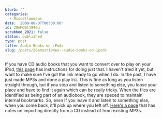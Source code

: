 ```yaml
---
blurb: ''
categories:
  - Miscellaneous
date: '2008-08-07T00:00:00'
id: 20eMOSt194eu
scrubbed_2021: false
status: published
type: post
title: Audio Books on iPods
slug: /posts/20emost194eu--audio-books-on-ipods
---
```


If you have CD audio books that you want to convert over to play on
your iPod,
[this page](http://www.dagondesign.com/articles/turning-mp3-audiobooks-into-ipod-audiobooks/)
has instructions for doing just that. I haven't tried it yet, but
want to make sure I've got the link ready to go when I do. In the
past, I have just made MP3s and done a play list. This is fine as
long as you listen straight through, but if you stop and listen to
something else, you loose your place and have to find it again
which can be really tricky. When the files are identified as being
part of an audiobook, they are speced to maintain internal
bookmarks. So, even if you leave it and listen to something else,
when you come back, it'll pick up where you left off.
[Here's a page](http://oakroadsystems.com/genl/itunsabk.htm) that
has notes on importing directly from a CD instead of from existing
MP3s.
